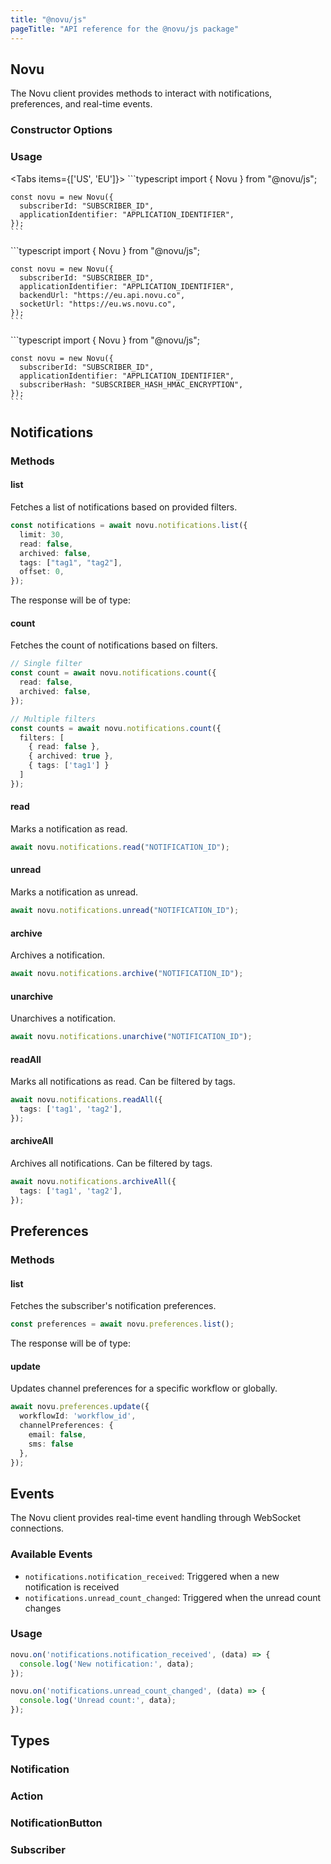 ```yaml
---
title: "@novu/js"
pageTitle: "API reference for the @novu/js package"
---
```



## Novu

The Novu client provides methods to interact with notifications, preferences, and real-time events.

### Constructor Options

<AutoTypeTable path="./content/docs/platform/sdks/types/js-types.ts" name="NovuOptions" />

### Usage

<Tabs items={['US', 'EU']}>
  <Tab value="US">
    ```typescript
    import { Novu } from "@novu/js";

    const novu = new Novu({
      subscriberId: "SUBSCRIBER_ID",
      applicationIdentifier: "APPLICATION_IDENTIFIER",
    });
    ```
  </Tab>
  <Tab value="EU">
    ```typescript
    import { Novu } from "@novu/js";

    const novu = new Novu({
      subscriberId: "SUBSCRIBER_ID",
      applicationIdentifier: "APPLICATION_IDENTIFIER",
      backendUrl: "https://eu.api.novu.co",
      socketUrl: "https://eu.ws.novu.co",
    });
    ```
  </Tab>
  <Tab value="HMAC">
    ```typescript
    import { Novu } from "@novu/js";

    const novu = new Novu({
      subscriberId: "SUBSCRIBER_ID",
      applicationIdentifier: "APPLICATION_IDENTIFIER",
      subscriberHash: "SUBSCRIBER_HASH_HMAC_ENCRYPTION",
    });
    ```
  </Tab>
</Tabs>

## Notifications

### Methods

#### list

Fetches a list of notifications based on provided filters.

<AutoTypeTable path="./content/docs/platform/sdks/types/js-types.ts" name="NotificationFilter" />

```typescript
const notifications = await novu.notifications.list({
  limit: 30,
  read: false,
  archived: false,
  tags: ["tag1", "tag2"],
  offset: 0,
});
```

The response will be of type:

<AutoTypeTable path="./content/docs/platform/sdks/types/js-types.ts" name="NotificationsResponse" />

#### count

Fetches the count of notifications based on filters.

<AutoTypeTable path="./content/docs/platform/sdks/types/js-types.ts" name="NotificationFilter" />

```typescript
// Single filter
const count = await novu.notifications.count({
  read: false,
  archived: false,
});

// Multiple filters
const counts = await novu.notifications.count({
  filters: [
    { read: false },
    { archived: true },
    { tags: ['tag1'] }
  ]
});
```

#### read

Marks a notification as read.

```typescript
await novu.notifications.read("NOTIFICATION_ID");
```

#### unread

Marks a notification as unread.

```typescript
await novu.notifications.unread("NOTIFICATION_ID");
```

#### archive

Archives a notification.

```typescript
await novu.notifications.archive("NOTIFICATION_ID");
```

#### unarchive

Unarchives a notification.

```typescript
await novu.notifications.unarchive("NOTIFICATION_ID");
```

#### readAll

Marks all notifications as read. Can be filtered by tags.

```typescript
await novu.notifications.readAll({
  tags: ['tag1', 'tag2'],
});
```

#### archiveAll

Archives all notifications. Can be filtered by tags.

```typescript
await novu.notifications.archiveAll({
  tags: ['tag1', 'tag2'],
});
```

## Preferences

### Methods

#### list

Fetches the subscriber's notification preferences.

```typescript
const preferences = await novu.preferences.list();
```

The response will be of type:

<AutoTypeTable path="./content/docs/platform/sdks/types/js-types.ts" name="PreferenceResponse" />

#### update

Updates channel preferences for a specific workflow or globally.

<AutoTypeTable path="./content/docs/platform/sdks/types/js-types.ts" name="ChannelPreference" />

```typescript
await novu.preferences.update({
  workflowId: 'workflow_id',
  channelPreferences: { 
    email: false, 
    sms: false 
  },
});
```

## Events

The Novu client provides real-time event handling through WebSocket connections.

### Available Events

- `notifications.notification_received`: Triggered when a new notification is received
- `notifications.unread_count_changed`: Triggered when the unread count changes

### Usage

```typescript
novu.on('notifications.notification_received', (data) => {
  console.log('New notification:', data);
});

novu.on('notifications.unread_count_changed', (data) => {
  console.log('Unread count:', data);
});
```

## Types

### Notification

<AutoTypeTable path="./content/docs/platform/sdks/types/js-types.ts" name="Notification" />

### Action

<AutoTypeTable path="./content/docs/platform/sdks/types/js-types.ts" name="Action" />

### NotificationButton

<AutoTypeTable path="./content/docs/platform/sdks/types/js-types.ts" name="NotificationButton" />

### Subscriber

<AutoTypeTable path="./content/docs/platform/sdks/types/js-types.ts" name="Subscriber" />

